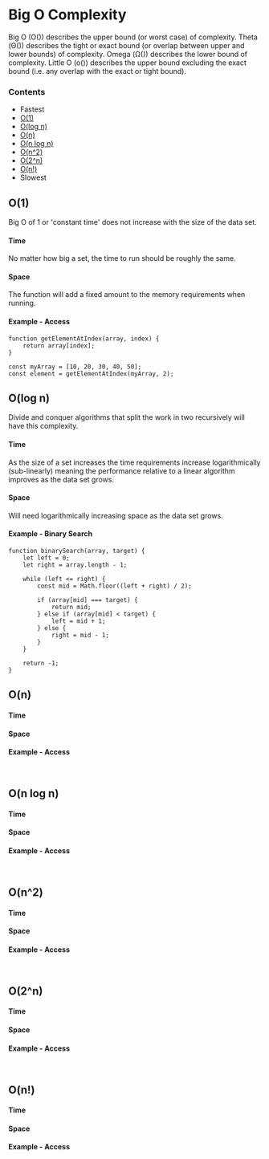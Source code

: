 # Big O Complexity

Big O (O()) describes the upper bound (or worst case) of complexity.
Theta (Θ()) describes the tight or exact bound (or overlap between upper and lower bounds) of complexity.
Omega (Ω()) describes the lower bound of complexity.
Little O (o()) describes the upper bound excluding the exact bound (i.e. any overlap with the exact or tight bound).
### Contents
- Fastest
- [O(1)](#O(1))
- [O(log n)](#O(logn))
- [O(n)](#O(n))
- [O(n log n)](#O(nlogn))
- [O(n^2)](#O(n^2))
- [O(2^n)](#O(2^n))
- [O(n!)](#O(n!))
- Slowest

## O(1)
Big O of 1 or 'constant time' does not increase with the size of the data set. 
#### Time
No matter how big a set, the time to run should be roughly the same.
#### Space
The function will add a fixed amount to the memory requirements when running.
#### Example - Access
```
function getElementAtIndex(array, index) {
    return array[index];
}

const myArray = [10, 20, 30, 40, 50];
const element = getElementAtIndex(myArray, 2);

```
## O(log n)

Divide and conquer algorithms that split the work in two recursively will have this complexity.

#### Time
As the size of a set increases the time requirements increase logarithmically (sub-linearly) meaning the performance relative to a linear algorithm improves as the data set grows.
#### Space
Will need logarithmically increasing space as the data set grows.
#### Example - Binary Search
```
function binarySearch(array, target) {
    let left = 0;
    let right = array.length - 1;

    while (left <= right) {
        const mid = Math.floor((left + right) / 2);

        if (array[mid] === target) {
            return mid;
        } else if (array[mid] < target) {
            left = mid + 1;
        } else {
            right = mid - 1;
        }
    }

    return -1;
}

```
## O(n)

#### Time


#### Space

#### Example - Access
```


```
## O(n log n)

#### Time


#### Space

#### Example - Access
```


```
## O(n^2)

#### Time


#### Space

#### Example - Access
```


```
## O(2^n)

#### Time


#### Space

#### Example - Access
```


```
## O(n!)

#### Time


#### Space

#### Example - Access
```


```